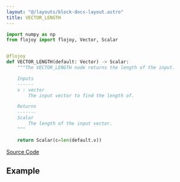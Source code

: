 ```yaml
---
layout: "@/layouts/block-docs-layout.astro"
title: VECTOR_LENGTH
---
```



<PythonDocsDisplay docstring={docstring} />

```python
import numpy as np
from flojoy import flojoy, Vector, Scalar


@flojoy
def VECTOR_LENGTH(default: Vector) -> Scalar:
    """The VECTOR_LENGTH node returns the length of the input.

    Inputs
    ------
    v : vector
        The input vector to find the length of.

    Returns
    -------
    Scalar
        The length of the input vector.
    """

    return Scalar(c=len(default.v))

```

[Source Code](https://github.com/flojoy-ai/blocks/blob/main/blocks/TRANSFORMERS/VECTOR_MANIPULATION/VECTOR_LENGTH/VECTOR_LENGTH.py)

## Example
